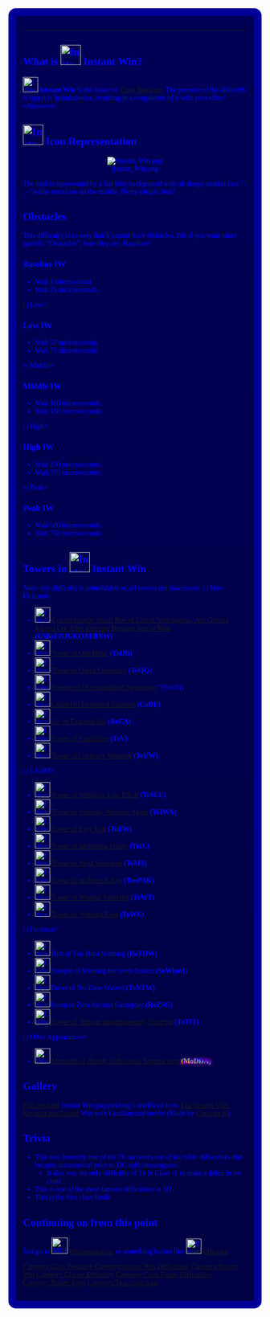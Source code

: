 <div style="background: linear-gradient(to bottom, #000055, #000044);padding:1em;font-family:rubik;border:15px solid #000099;border-radius:15px"><div style="Font-family: Kefa"><div style="color:0000FF">{{Class Finale}}{{Humanly Possible}}
----
{{NewDifficultyInfobox
|title1={{PAGENAME}}
|image1=Instant Win.png
|caption1=Instant? Wow, how pathetic.
|class=[[:Category:Class Negative|Class Negative]]
|rating=-31
|type=Class Finale
|previous=[[File:Ifinitely-Winsome.png|30px]] [[Ifinity]]
|next=[[File:One_Second.png|30px]] [[Millisecondless]]
|alt_next=[[File:Unlosable.png|30px]] [[Unlosable]]
|class_range=Peak
|full_name=Instantly Winning
|short_name=IW
|alt_names=*Instant
*Instantaneous
|date_added=24 October 2021
|revamp_date=24 November 2022
|sub_difficulty(ies)=N/A
|original_class=-1
|previous_class(es)=Lower Negative|decal_id=6382347740}}
==What is [[File:Instant Win.png|40x40px]]<span style="color:blue"> '''Instant Win'''</span>? ==
[[File:Instant Win.png|30x30px]] <span style="color:blue">'''Instant Win'''</span> is the finale of [[:Category:Class Negative|Class Negative]]. The premise of the difficulty is that it is instantaneous, resulting in a completion of it with zero effort whatsoever.
{{Background|File=InsaneIcon.webp|Size=2000px}}
==[[File:Instant Win.png|40x40px]] Icon Representation==
<center>[[File:Instant Win.png]]</center>
The icon is represented by a flat blue background with an sleepy neutral face  "-_-" white emoticon on the middle. Pretty simple, huh?
==Obstacles==
This difficulty is so easy that it cannot have obstacles. But if you want more specific "Obstacles", here they are.<tabber>
Baseline=
===Baseline '''IW'''===
* Wait 1 microsecond.
* Wait 25 microseconds.
|-|
Low=
===Low '''IW'''===
* Wait 50 microseconds.
* Wait 75 microseconds.
|-|
Middle=
===Middle '''IW'''===
* Wait 100 microseconds.
* Wait 150 microseconds.
|-|
High=
===High '''IW'''===
* Wait 250 microseconds.
* Wait 375 microseconds.
|-|
Peak=
===Peak '''IW'''===
* Wait 500 microseconds.
* Wait 750 microseconds.
</tabber>
==Towers in [[File:Instant Win.png|40x40px]] <span style="color:blue">'''Instant Win'''</span>==
''Note: this difficulty is unbuildable so all towers are inaccurate.''
<tabber>
|-|
Non-Fictional=
*[[File:Instant Win.png|30x30px]] [[Extraordinarily Small Box of Literal Nothingness, Just Getting Kicked Out After Entering Because You've Won]] <span style="color:blue">'''(ESBoLNJGKOAEBYW)'''</span>
*[[File:Instant Win.png|30x30px]] [[Tower of One Blink]]  <span style="color:blue">'''(ToOB)'''</span>
*<span style="color:blue">[[File:Instant Win.png|30x30px]] [[w:c:the-noob-zone-towers:Tower of Quick Gameplay|Tower of Quick Gameplay]]  '''(ToQG)'''</span>
*<span style="color:blue">[[File:Instant Win.png|30x30px]]</span> [https://www.roblox.com/it/games/100777576990133/ Steeple of Oversimplified Negativity] <span style="color:blue">'''(SoON)</span> 
*[[File:Instant Win.png|30x30px]] [[Citadel of Dispersed Easiness]]  <span style="color:blue">'''(CoDE)'''</span>
*[[File:Instant Win.png|30x30px]] [[Air of Example Air]]  <span style="color:blue">'''(AoEA)'''</span>
*[[File:Instant Win.png|30x30px]] [[Tower of Vandalism]]  <span style="color:blue">'''(ToV)'''</span>
*[[File:Instant Win.png|30px]] [[Tower of Uselessly Winning]] <span style="color:blue">'''(ToUW)'''</span>
|-|
LAaBT=
*<span style="color:blue">[[File:Instant Win.png|30x30px]]</span> [https://laabt.fandom.com/wiki/Tower_of_Seriously_Low_Effort Tower of Seriously Low Effort] <span style="color:blue">'''(ToSLE)'''</span>
*<span style="color:blue">[[File:Instant Win.png|30x30px]]</span> [https://laabt.fandom.com/wiki/Tower_of_Instantly_Winning_Again Tower of Instantly Winning Again] <span style="color:blue">'''(ToIWA)'''</span>
*<span style="color:blue">[[File:Instant Win.png|30x30px]]</span> [https://laabt.fandom.com/wiki/Tower_of_Easy_Win Tower of Easy Win] <span style="color:blue">'''(ToEW)'''</span>
*<span style="color:blue">[[File:Instant Win.png|30x30px]]</span> [https://laabt.fandom.com/wiki/Tower_of_Increasing_Decay Tower of Increasing Decay] <span style="color:blue">'''(ToIC)'''</span>
*<span style="color:blue">[[File:Instant Win.png|30x30px]]</span> [https://laabt.fandom.com/wiki/Tower_of_Most_Shrunken Tower of Most Shrunken] <span style="color:blue">'''(ToMS)'''</span>
*<span style="color:blue">[[File:Instant Win.png|30x30px]]</span> [https://laabt.fandom.com/wiki/Tower_of_no_Press_A_Key Tower of no Press A Key] <span style="color:blue">'''(TonPAK)'''</span>
*<span style="color:blue">[[File:Instant Win.png|30x30px]]</span> [https://laabt.fandom.com/wiki/Tower_of_Winpad_Touching Tower of Winpad Touching] <span style="color:blue">'''(ToWT)'''</span>
*<span style="color:blue">[[File:Instant Win.png|30x30px]]</span> [https://laabt.fandom.com/wiki/Tower_of_Winning_Ease Tower of Winning Ease] <span style="color:blue">'''(ToWE)'''</span>
|-|
Fictional=
*<span style="color:blue">[[File:Instant Win.png|30x30px]]</span> Box of Too Hard Winning <span style="color:blue">'''(BoTHW)'''</span>
*<span style="color:blue">[[File:Instant Win.png|30x30px]]</span> Steeple of Winning but more Instant <span style="color:blue">'''(SoWbmI)'''</span>
*<span style="color:blue">[[File:Instant Win.png|30x30px]]</span>Tower of No Time Wasted <span style="color:blue">'''(ToNTW)'''</span>
*<span style="color:blue">[[File:Instant Win.png|30x30px]]</span>Room of Zero-Second Gameplay <span style="color:blue">'''(RoZSG)'''</span>
*<span style="color:blue">[[File:Instant Win.png|30x30px]]</span> [[Tower of Tedious Instantaneously Triumph]] <span style="color:blue">'''(ToTIT)'''</span>
|-|
Other Appearances=
*[[File:Deadly Tubular Death Icon.gif|frameless|30x30px]] [[Monolith of Deadly Difficulties Approaching]] <span><span><span style="background:linear-gradient(to top right,#FF0000,#FF7F00,#FFFF00,#00FF00,#00FFFF,#0000FF,#4B0082,#8B00FF); -webkit-background-clip:text !important; -webkit-text-fill-color:transparent;"><span style="text-shadow: #ff00ff 0px 0.5px 6px;">'''(MoDDA)'''</span></span>
</tabber>
==Gallery==
<gallery>
File:Jwklong Instant Win.png|jwklong's unofficial icon.
File:Instant-Win-Revamp.png|Instant Win with Gradiant and border (Made by [[User:Cheester16|Cheester16]])
</gallery>
==Trivia==
*This was formerly one of the 76 survivors out of the 600+ difficulties that became uncanonical prior to DC shift shenanigans.
**It also was the only difficulty of 16 in Class -1 to make a debut in the chart.
*This is one of the most famous difficulties in JJT.
*This is the first class finale.
==Continuing on from this point==
Just go to [[File:Millisecondless.png|32x32px]] [[Millisecondless]] or something harder like [[File:Irritating square.PNG|30x30px]] [[Irritating]].
{{DifficultiesNavbox}}
[[Category:Class Negative]]
[[Category:Instant Win Difficulties]]
[[Category:Instant Win]]
[[Category:Classic Difficulty]]
[[Category:Class Finale Difficulties]]
[[Category:Starter Zone]]
[[Category:Two color icon]]